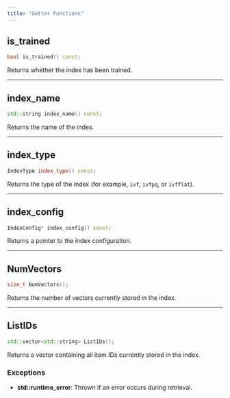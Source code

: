 ```yaml
---
title: "Getter Functions"
---
```


## is_trained

```cpp
bool is_trained() const;
```

Returns whether the index has been trained.

---

## index_name

```cpp
std::string index_name() const;
```

Returns the name of the index.

---

## index_type

```cpp
IndexType index_type() const;
```

Returns the type of the index (for example, `ivf`, `ivfpq`, or `ivfflat`).

---

## index_config

```cpp
IndexConfig* index_config() const;
```

Returns a pointer to the index configuration.

---

## NumVectors

```cpp
size_t NumVectors();
```

Returns the number of vectors currently stored in the index.

---

## ListIDs

```cpp
std::vector<std::string> ListIDs();
```

Returns a vector containing all item IDs currently stored in the index.

### Exceptions

- **std::runtime_error**: Thrown if an error occurs during retrieval.
